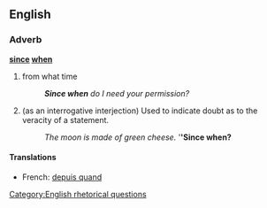 ==English==

===Adverb===
'''[[since]] [[when]]'''

# from what time
#: '''''Since when''' do I need your permission?''
# {{idiom}} (as an interrogative interjection)  Used to indicate doubt as to the veracity of a statement.
#: ''The moon is made of green cheese.''  '''''Since when?'''

====Translations====
{{trans-top}}
* French: [[depuis quand]]
{{trans-mid}}
{{trans-bottom}}

[[Category:English rhetorical questions]]